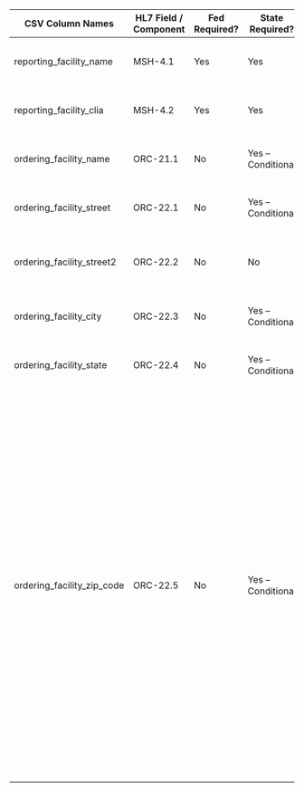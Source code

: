 <table className="usa-table" style={{tableLayout:"fixed"}}>
    <thead>
        <th>CSV Column Names</th>
        <th>HL7 Field / Component</th>
        <th>Fed Required?</th>
        <th>State Required?</th>
        <th>Data Requirements</th>
        <th>Additional Guidance</th>
    </thead>
    <tbody>
        <tr>
            <td>
                reporting_facility_name
            </td>
            <td>
                MSH-4.1
            </td>
            <td>
                Yes
            </td>
            <td>
                Yes
            </td>
            <td></td>
            <td>
                Can be left blank for CSV if same as testing_lab_name.
            </td>
        </tr>
        <tr>
            <td>
                reporting_facility_clia
            </td>
            <td>
                MSH-4.2
            </td>
            <td>
                Yes
            </td>
            <td>
                Yes
            </td>
            <td></td>
            <td>
                Can be left blank for CSV if same as testing_lab_clia.
            </td>
        </tr>
        <tr>
            <td>
                ordering_facility_name
            </td>
            <td>
                ORC-21.1
            </td>
            <td>
                No
            </td>
            <td>
                Yes – Conditional
            </td>
            <td>
                Enter ordering facility name.
            </td>
            <td>
                Can be left blank for CSV if same as testing_lab_name. 
            </td>
        </tr>
        <tr>
            <td>
                ordering_facility_street
            </td>
            <td>
                ORC-22.1
            </td>
            <td>
                No
            </td>
            <td>
                Yes – Conditional
            </td>
            <td>
                Enter the street address of the ordering facility.
            </td>
            <td>
                Can be left blank for CSV if same as testing_lab_street.
            </td>
        </tr>
        <tr>
            <td>
                ordering_facility_street2
            </td>
            <td>
                ORC-22.2
            </td>
            <td>
                No
            </td>
            <td>
                No
            </td>
            <td>
                Optional: Enter ordering facility's additional address information, if applicable.
            </td>
            <td>
                This value is optional and can be left blank if no information is provided.
            </td>
        </tr>
        <tr>
            <td>
                ordering_facility_city
            </td>
            <td>
                ORC-22.3
            </td>
            <td>
                No
            </td>
            <td>
                Yes – Conditional
            </td>
            <td>
                Enter ordering facility's city.
            </td>
            <td>
                Can be left blank for CSV if same as testing_lab_city. 
            </td>
        </tr>
        <tr>
            <td>
                ordering_facility_state
            </td>
            <td>
                ORC-22.4
            </td>
            <td>
                No
            </td>
            <td>
                Yes – Conditional
            </td>
            <td>
                Enter ordering facility's state using the two-character abbreviation.
            </td>
            <td>
                Can be left blank for CSV if same as testing_lab_state.
            </td>
        </tr>
        <tr>
            <td>
                ordering_facility_zip_code
            </td>
            <td>
                ORC-22.5
            </td>
            <td>
                No
            </td>
            <td>
                Yes – Conditional
            </td>
            <td>
                Enter ordering facility zip code. 

                **Accepted Format:**
                * 12345
                * 12345-6789
            </td>
            <td>
                Can be left blank for CSV if same as testing_lab_zip_code.
            </td>
        </tr>
        <tr>
            <td>
                ordering_facility_phone_number
            </td>
            <td>
                ORC-23
            </td>
            <td>
                No
            </td>
            <td>
                Yes – Conditional
            </td>
            <td>
                Enter ordering facility phone number. 

                **Accepted Format:**
                000-000-0000
            </td>
            <td>
                Can be left blank for CSV if same as testing_lab_phone_number.
            </td>
        </tr>
    </tbody>
</table>
